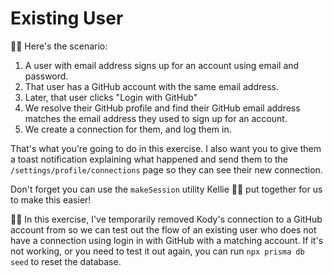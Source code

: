 # Existing User

👨‍💼 Here's the scenario:

1. A user with email address signs up for an account using email and password.
1. That user has a GitHub account with the same email address.
1. Later, that user clicks "Login with GitHub"
1. We resolve their GitHub profile and find their GitHub email address matches
   the email address they used to sign up for an account.
1. We create a connection for them, and log them in.

That's what you're going to do in this exercise. I also want you to give them
a toast notification explaining what happened and send them to the
`/settings/profile/connections` page so they can see their new connection.

Don't forget you can use the `makeSession` utility Kellie 🧝‍♂️ put together for
us to make this easier!

🧝‍♂️ In this exercise, I've temporarily removed Kody's connection to a GitHub
account from <InlineFile file="prisma/seed.ts" /> so we can test out the flow of
an existing user who does not have a connection using login in with GitHub with
a matching account. If it's not working, or you need to test it out again, you
can run `npx prisma db seed` to reset the database.
